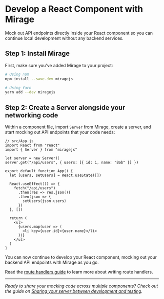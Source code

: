 # Develop a React Component with Mirage

Mock out API endpoints directly inside your React component so you can continue local development without any backend services.

## Step 1: Install Mirage

First, make sure you've added Mirage to your project:

```bash
# Using npm
npm install --save-dev miragejs

# Using Yarn
yarn add --dev miragejs
```

## Step 2: Create a Server alongside your networking code

Within a component file, import `Server` from Mirage, create a server, and start mocking out API endpoints that your code needs:

```js{3-6}
// src/App.js
import React from "react"
import { Server } from "miragejs"

let server = new Server()
server.get("/api/users", { users: [{ id: 1, name: "Bob" }] })

export default function App() {
  let [users, setUsers] = React.useState([])

  React.useEffect(() => {
    fetch("/api/users")
      .then(res => res.json())
      .then(json => {
        setUsers(json.users)
      })
  }, [])

  return (
    <ul>
      {users.map(user => (
        <li key={user.id}>{user.name}</li>
      ))}
    </ul>
  )
}
```

You can now continue to develop your React component, mocking out your backend API endpoints with Mirage as you go.

Read the [route handlers guide](/docs/main-concepts/route-handlers/) to learn more about writing route handlers.

---

_Ready to share your mocking code across multiple components? Check out the guide on [Sharing your server between development and testing](/docs/workflow-tips/#sharing-your-server-between-development-and-testing)._
